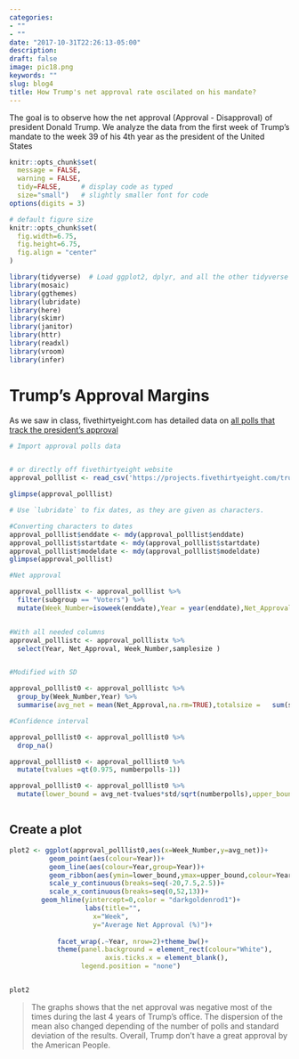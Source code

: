 ```yaml
---
categories:
- ""
- ""
date: "2017-10-31T22:26:13-05:00"
description:
draft: false
image: pic18.png
keywords: ""
slug: blog4
title: How Trump's net approval rate oscilated on his mandate?
---
```


The goal is to observe how the net approval (Approval - Disapproval) of president
Donald Trump. We analyze the data from the first week of Trump's mandate to the week
39 of his 4th year as the president of the United States

```r
knitr::opts_chunk$set(
  message = FALSE, 
  warning = FALSE, 
  tidy=FALSE,     # display code as typed
  size="small")   # slightly smaller font for code
options(digits = 3)

# default figure size
knitr::opts_chunk$set(
  fig.width=6.75, 
  fig.height=6.75,
  fig.align = "center"
)
```


```r
library(tidyverse)  # Load ggplot2, dplyr, and all the other tidyverse packages
library(mosaic)
library(ggthemes)
library(lubridate)
library(here)
library(skimr)
library(janitor)
library(httr)
library(readxl)
library(vroom)
library(infer)
```


# Trump's Approval Margins

As we saw in class, fivethirtyeight.com has detailed data on [all polls that track the president's approval ](https://projects.fivethirtyeight.com/trump-approval-ratings)

```r
# Import approval polls data


# or directly off fivethirtyeight website
approval_polllist <- read_csv('https://projects.fivethirtyeight.com/trump-approval-data/approval_polllist.csv') 

glimpse(approval_polllist)

# Use `lubridate` to fix dates, as they are given as characters.

#Converting characters to dates
approval_polllist$enddate <- mdy(approval_polllist$enddate) 
approval_polllist$startdate <- mdy(approval_polllist$startdate) 
approval_polllist$modeldate <- mdy(approval_polllist$modeldate) 
glimpse(approval_polllist)

#Net approval  

approval_polllistx <- approval_polllist %>%
  filter(subgroup == "Voters") %>%
  mutate(Week_Number=isoweek(enddate),Year = year(enddate),Net_Approval = approve-disapprove)


#With all needed columns
approval_polllistc <- approval_polllistx %>%
  select(Year, Net_Approval, Week_Number,samplesize )


#Modified with SD

approval_polllist0 <- approval_polllistc %>%
  group_by(Week_Number,Year) %>%
  summarise(avg_net = mean(Net_Approval,na.rm=TRUE),totalsize =   sum(samplesize),std=sd(Net_Approval,na.rm=TRUE),numberpolls=count(Week_Number))

#Confidence interval

approval_polllist0 <- approval_polllist0 %>%
  drop_na()

approval_polllist0 <- approval_polllist0 %>%
  mutate(tvalues =qt(0.975, numberpolls-1))

approval_polllist0 <- approval_polllist0 %>%
  mutate(lower_bound = avg_net-tvalues*std/sqrt(numberpolls),upper_bound =avg_net+tvalues*std/sqrt(numberpolls))



```

## Create a plot

```r
plot2 <- ggplot(approval_polllist0,aes(x=Week_Number,y=avg_net))+
          geom_point(aes(colour=Year))+
          geom_line(aes(colour=Year,group=Year))+
          geom_ribbon(aes(ymin=lower_bound,ymax=upper_bound,colour=Year),alpha=0.1)+
          scale_y_continuous(breaks=seq(-20,7.5,2.5))+
          scale_x_continuous(breaks=seq(0,52,13))+
        geom_hline(yintercept=0,color = "darkgoldenrod1")+
                   labs(title="",
                     x="Week",
                     y="Average Net Approval (%)")+
   
            facet_wrap(.~Year, nrow=2)+theme_bw()+
            theme(panel.background = element_rect(colour="White"),
                        axis.ticks.x = element_blank(),
                  legend.position = "none")


plot2

```


> The graphs shows that the net approval was negative most of the times during the last 4 years of Trump's office. The dispersion of the mean also changed depending of the number of polls and standard deviation of the results. Overall, Trump don't have a great approval by the American People.